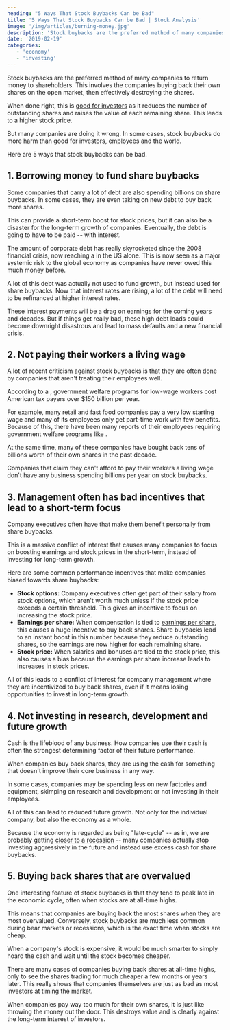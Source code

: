 ```yaml
---
heading: "5 Ways That Stock Buybacks Can be Bad"
title: '5 Ways That Stock Buybacks Can be Bad | Stock Analysis'
image: '/img/articles/burning-money.jpg'
description: 'Stock buybacks are the preferred method of many companies to return money to shareholders. This involves the companies buying back their own shares on the open…'
date: '2019-02-19'
categories:
   - 'economy'
   - 'investing'
---
```


Stock buybacks are the preferred method of many companies to return money to shareholders. This involves the companies buying back their own shares on the open market, then effectively destroying the shares.

When done right, this is [good for investors](/why-stock-buybacks-are-good/) as it reduces the number of outstanding shares and raises the value of each remaining share. This leads to a higher stock price.

But many companies are doing it wrong. In some cases, stock buybacks do more harm than good for investors, employees and the world.

Here are 5 ways that stock buybacks can be bad.

## 1. Borrowing money to fund share buybacks

Some companies that carry a lot of debt are also spending billions on share buybacks. In some cases, they are even taking on new debt to buy back more shares.

This can provide a short-term boost for stock prices, but it can also be a disaster for the long-term growth of companies. Eventually, the debt is going to have to be paid -- with interest.

The amount of corporate debt has really skyrocketed since the 2008 financial crisis, now reaching a <External url="https://www.cnbc.com/2018/11/21/theres-a-9-trillion-corporate-debt-bomb-bubbling-in-the-us-economy.html" text="record of $9 trillion" /> in the US alone. This is now seen as a major systemic risk to the global economy as companies have never owed this much money before.

A lot of this debt was actually not used to fund growth, but instead used for share buybacks. Now that interest rates are rising, a lot of the debt will need to be refinanced at higher interest rates.

These interest payments will be a drag on earnings for the coming years and decades. But if things get really bad, these high debt loads could become downright disastrous and lead to mass defaults and a new financial crisis.

## 2. Not paying their workers a living wage

A lot of recent criticism against stock buybacks is that they are often done by companies that aren't treating their employees well.

According to a <External url="https://news.berkeley.edu/2015/04/13/poverty-level-wages-cost-u-s-taxpayers/" text="2015 study by UC Berkeley" />, government welfare programs for low-wage workers cost American tax payers over $150 billion per year.

For example, many retail and fast food companies pay a very low starting wage and many of its employees only get part-time work with few benefits. Because of this, there have been many reports of their employees requiring government welfare programs like <External url="https://www.cbsnews.com/news/how-low-wage-employers-cost-taxpayers-153-billion-a-year/" text="food stamps" />.

At the same time, many of these companies have bought back tens of billions worth of their own shares in the past decade.

Companies that claim they can't afford to pay their workers a living wage don't have any business spending billions per year on stock buybacks.

## 3. Management often has bad incentives that lead to a short-term focus

Company executives often have <External url="http://www.board-advisory.com/compensation-committees-and-share-buybacks" text="bad incentives" /> that make them benefit personally from share buybacks.

This is a massive conflict of interest that causes many companies to focus on boosting earnings and stock prices in the short-term, instead of investing for long-term growth.

Here are some common performance incentives that make companies biased towards share buybacks:

-  **Stock options:** Company executives often get part of their salary from stock options, which aren't worth much unless if the stock price exceeds a certain threshold. This gives an incentive to focus on increasing the stock price.
-  **Earnings per share:** When compensation is tied to [earnings per share](/term/eps-earnings-per-share/), this causes a huge incentive to buy back shares. Share buybacks lead to an instant boost in this number because they reduce outstanding shares, so the earnings are now higher for each remaining share.
-  **Stock price:** When salaries and bonuses are tied to the stock price, this also causes a bias because the earnings per share increase leads to increases in stock prices.

All of this leads to a conflict of interest for company management where they are incentivized to buy back shares, even if it means losing opportunities to invest in long-term growth.

## 4. Not investing in research, development and future growth

Cash is the lifeblood of any business. How companies use their cash is often the strongest determining factor of their future performance.

When companies buy back shares, they are using the cash for something that doesn't improve their core business in any way.

In some cases, companies may be spending less on new factories and equipment, skimping on research and development or not investing in their employees.

All of this can lead to reduced future growth. Not only for the individual company, but also the economy as a whole.

Because the economy is regarded as being "late-cycle" -- as in, we are probably getting [closer to a recession](/who-determines-recessions/) -- many companies actually stop investing aggressively in the future and instead use excess cash for share buybacks.

## 5. Buying back shares that are overvalued

One interesting feature of stock buybacks is that they tend to peak late in the economic cycle, often when stocks are at all-time highs.

This means that companies are buying back the most shares when they are most overvalued. Conversely, stock buybacks are much less common during bear markets or recessions, which is the exact time when stocks are cheap.

When a company's stock is expensive, it would be much smarter to simply hoard the cash and wait until the stock becomes cheaper.

There are many cases of companies buying back shares at all-time highs, only to see the shares trading for much cheaper a few months or years later. This really shows that companies themselves are just as bad as most investors at timing the market.

When companies pay way too much for their own shares, it is just like throwing the money out the door. This destroys value and is clearly against the long-term interest of investors.
